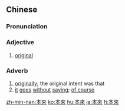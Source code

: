 {{also|本来}}
==Chinese==
{{zh-forms|s=本来}}

===Pronunciation===
{{zh-pron
|m=běnlái
|c=bun2 loi4
|h=pfs=pún-lòi
|mn=pún-lâi
|cat=a,adv
}}

===Adjective===
{{zh-adj}}

# {{lb|zh|attributive}} [[original]]

===Adverb===
{{zh-adv}}

# [[originally]]; the original intent was that
# [[it]] [[goes]] [[without]] [[saying]]; [[of course]]

{{zh-cat|Elementary}}

[[zh-min-nan:本來]]
[[ko:本來]]
[[hu:本來]]
[[ja:本來]]
[[fi:本來]]